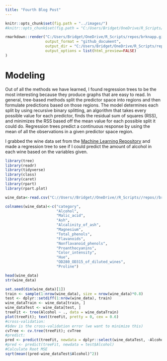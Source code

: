 ```yaml
---
title: "Fourth Blog Post"
---
```



```r
knitr::opts_chunk$set(fig.path = "../images/")
#knitr::opts_chunk$set(fig.path = "C:/Users/Bridget/OneDrive/R_Scripts/repos/brknapp.github.io/images")

```

```r
rmarkdown::render("C:/Users/Bridget/OneDrive/R_Scripts/repos/brknapp.github.io/_Rmd/2022-07-21-fourth-blog-post.Rmd",
                  output_format = "github_document",
                  output_dir = "C:/Users/Bridget/OneDrive/R_Scripts/repos/brknapp.github.io/_posts/",
                  output_options = list(html_preview=FALSE) 
)
```

# Modeling

Out of all the methods we have learned, I found regression trees to be the most interesting because they produce graphs that are easy to read. In general, tree-based methods split the predictor space into regions and then formulate predictions based on those regions. The model determines each split by using recursive binary splitting, an algorithm that takes every possible value for each predictor, finds the residual sum of squares (RSS), and minimizes the RSS based off the mean value for each possible split it could do. Regression trees predict a continuous response by using the mean of all the observations in a given predictor space region. 

I grabbed the wine data set from the [Machine Learning Repository](https://archive.ics.uci.edu/ml/index.php) and made a regression tree to see if I could predict the amount of alcohol in each wine based on the variables given.



```r
library(tree)
library(readr)
library(tidyverse)
library(class)
library(caret)
library(rpart)
library(rpart.plot)
```

```r
wine_data<-read.csv("C://Users//Bridget//OneDrive//R_Scripts//repos//brknapp.github.io//wine.data")

colnames(wine_data)<-c("category",
                       "Alcohol",
                       "Malic_acid",
                       "Ash",
                       "Alcalinity_of_ash",
                       "Magnesium",
                       "Total_phenols",
                       "Flavanoids",
                       "Nonflavanoid_phenols",
                       "Proanthocyanins",
                       "Color_intensity",
                       "Hue",
                       "OD280_OD315_of_diluted_wines",
                       "Proline") 
```

```r
head(wine_data)
str(wine_data)
```

```r
set.seed(dim(wine_data)[1])
train <- sample(1:nrow(wine_data), size = nrow(wine_data)*0.8)
test <- dplyr::setdiff(1:nrow(wine_data), train)
wine_dataTrain <- wine_data[train, ]
wine_dataTest <- wine_data[test, ]
treeFit <- tree(Alcohol ~ ., data = wine_dataTrain)
plot(treeFit); text(treeFit, pretty = 0, cex = 0.6)
#cross-validation:
#$dev is the cross-validation error (we want to minimize this)
cvTree <- cv.tree(treeFit); cvTree
#predict:
pred <- predict(treeFit, newdata = dplyr::select(wine_dataTest, -Alcohol))
#pred <- predict(treeFit, newdata = test$Alcohol)
#Calculate Root MSE
sqrt(mean((pred-wine_dataTest$Alcohol)^2))
```